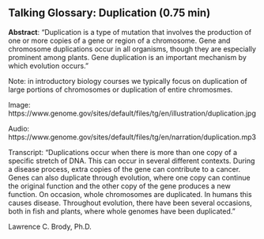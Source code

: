 ## Talking Glossary: Duplication (0.75 min)

**Abstract**: "Duplication is a type of mutation that involves the production of one or more copies of a gene or region of a chromosome. Gene and chromosome duplications occur in all organisms, though they are especially prominent among plants. Gene duplication is an important mechanism by which evolution occurs."

Note: in introductory biology courses we typically focus on duplication of large portions of chromosomes or duplication of entire chromosmes.

 
Image: https://www.genome.gov/sites/default/files/tg/en/illustration/duplication.jpg

Audio: https://www.genome.gov/sites/default/files/tg/en/narration/duplication.mp3

Transcript: "Duplications occur when there is more than one copy of a specific stretch of DNA. This can occur in several different contexts. During a disease process, extra copies of the gene can contribute to a cancer. Genes can also duplicate through evolution, where one copy can continue the original function and the other copy of the gene produces a new function. On occasion, whole chromosomes are duplicated. In humans this causes disease. Throughout evolution, there have been several occasions, both in fish and plants, where whole genomes have been duplicated."

Lawrence C. Brody, Ph.D.
